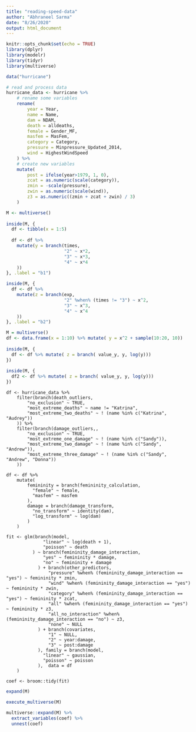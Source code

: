 ```yaml
---
title: "reading-speed-data"
author: "Abhraneel Sarma"
date: "8/26/2020"
output: html_document
---
```


```r
knitr::opts_chunk$set(echo = TRUE)
library(dplyr)
library(modelr)
library(tidyr)
library(multiverse)
```


```r
data("hurricane")

# read and process data
hurricane_data <- hurricane %>%
    # rename some variables
    rename(
        year = Year,
        name = Name,
        dam = NDAM,
        death = alldeaths,
        female = Gender_MF,
        masfem = MasFem,
        category = Category,
        pressure = Minpressure_Updated_2014,
        wind = HighestWindSpeed
    ) %>%
    # create new variables
    mutate(
        post = ifelse(year>1979, 1, 0),
        zcat = as.numeric(scale(category)),
        zmin = -scale(pressure),
        zwin = as.numeric(scale(wind)),
        z3 = as.numeric((zmin + zcat + zwin) / 3)
    )
```


```r
M <- multiverse()
  
inside(M, {
  df <- tibble(x = 1:5)
  
  df <- df %>%
    mutate(y = branch(times,
                      "2" ~ x*2,
                      "3" ~ x*3,
                      "4" ~ x*4
    ))
}, .label = "b1")

inside(M, {
  df <- df %>%
    mutate(z = branch(exp,
                      "2" %when% (times != "3") ~ x^2,
                      "3" ~ x^3,
                      "4" ~ x^4
    ))
}, .label = "b2")
```



```r
M = multiverse()
df <- data.frame(x = 1:10) %>% mutate( y = x^2 + sample(10:20, 10))
  
inside(M, {
  df <- df %>% mutate( z = branch( value_y, y, log(y)))
})
  
inside(M, {
  df2 <- df %>% mutate( z = branch( value_y, y, log(y)))
})
```



```multiverse
df <- hurricane_data %>%
    filter(branch(death_outliers, 
        "no_exclusion" ~ TRUE,
        "most_extreme_deaths" ~ name != "Katrina",
        "most_extreme_two_deaths" ~ ! (name %in% c("Katrina", "Audrey"))
    )) %>%
    filter(branch(damage_outliers,, 
        "no_exclusion" ~ TRUE,
        "most_extreme_one_damage" ~ ! (name %in% c("Sandy")),
        "most_extreme_two_damage" ~ ! (name %in% c("Sandy", "Andrew")),
        "most_extreme_three_damage" ~ ! (name %in% c("Sandy", "Andrew", "Donna"))
    ))
```

```multiverse
df <- df %>%
    mutate(
        femininity = branch(femininity_calculation,
          "female" ~ female,
          "masfem" ~ masfem
        ),
        damage = branch(damage_transform,
          "no_transform" ~ identity(dam),
          "log_transform" ~ log(dam)
        )
    )
```



```multiverse
fit <- glm(branch(model,
              "linear" ~ log(death + 1),
              "poisson" ~ death
          ) ~ branch(femininity_damage_interaction,
              "yes" ~ femininity * damage,
              "no" ~ femininity + damage
            ) + branch(other_predictors,
                "pressure" %when% (femininity_damage_interaction == "yes") ~ femininity * zmin,
                "wind" %when% (femininity_damage_interaction == "yes") ~ femininity * zwin,
                "category" %when% (femininity_damage_interaction == "yes") ~ femininity * zcat,
                "all" %when% (femininity_damage_interaction == "yes") ~ femininity * z3,
                "all_no_interaction" %when% (femininity_damage_interaction == "no") ~ z3,
                "none" ~ NULL
            ) + branch(covariates,
                "1" ~ NULL,
                "2" ~ year:damage,
                "3" ~ post:damage
            ), family = branch(model,
              "linear" ~ gaussian,
              "poisson" ~ poisson
            ),  data = df
    )

coef <- broom::tidy(fit)
```

```r
expand(M)
```



```r
execute_multiverse(M)
```


```r
multiverse::expand(M) %>%
  extract_variables(coef) %>%
  unnest(coef)
```
